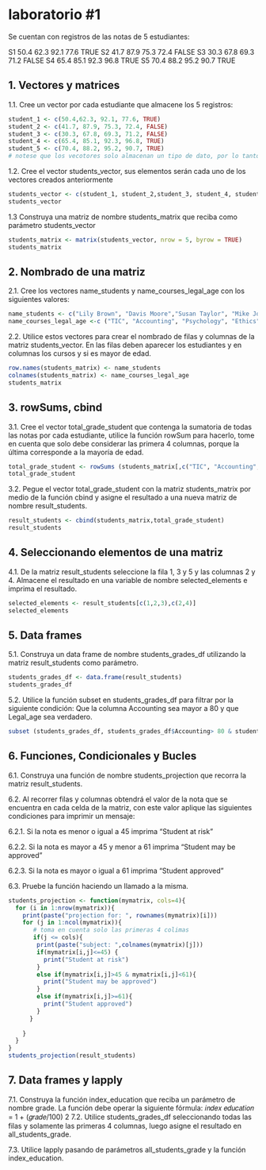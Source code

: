 # laboratorio #1

Se cuentan con registros de las notas de 5 estudiantes:

S1 50.4 62.3 92.1 77.6 TRUE
S2 41.7 87.9 75.3 72.4 FALSE
S3 30.3 67.8 69.3 71.2 FALSE
S4 65.4 85.1 92.3 96.8 TRUE
S5 70.4 88.2 95.2 90.7 TRUE

## 1. Vectores y matrices
1.1. Cree un vector por cada estudiante que almacene los 5 registros:
```r
student_1 <- c(50.4,62.3, 92.1, 77.6, TRUE)
student_2 <- c(41.7, 87.9, 75.3, 72.4, FALSE)
student_3 <- c(30.3, 67.8, 69.3, 71.2, FALSE)
student_4 <- c(65.4, 85.1, 92.3, 96.8, TRUE)
student_5 <- c(70.4, 88.2, 95.2, 90.7, TRUE)
# notese que los vecotores solo almacenan un tipo de dato, por lo tanto TRUE y FALSE se almacean como numeric

```
1.2. Cree el vector students_vector, sus elementos serán cada uno de los vectores creados
anteriormente
```r
students_vector <- c(student_1, student_2,student_3, student_4, student_5)
students_vector

```
1.3 Construya una matriz de nombre students_matrix que reciba como parámetro
students_vector
```r
students_matrix <- matrix(students_vector, nrow = 5, byrow = TRUE)
students_matrix
```
## 2. Nombrado de una matriz
2.1. Cree los vectores name_students y name_courses_legal_age con los siguientes valores:

```r
name_students <- c("Lily Brown", "Davis Moore","Susan Taylor", "Mike Jones","Tom Hill" )
name_courses_legal_age <-c ("TIC", "Accounting", "Psychology", "Ethics","Legal_age")
```

2.2. Utilice estos vectores para crear el nombrado de filas y columnas de la matriz
students_vector. En las filas deben aparecer los estudiantes y en columnas los cursos y
si es mayor de edad.
```r
row.names(students_matrix) <- name_students
colnames(students_matrix) <- name_courses_legal_age
students_matrix
```

## 3. rowSums, cbind

3.1. Cree el vector total_grade_student que contenga la sumatoria de todas las notas por
cada estudiante, utilice la función rowSum para hacerlo, tome en cuenta que solo debe
considerar las primera 4 columnas, porque la última corresponde a la mayoría de
edad.
```r
total_grade_student <- rowSums (students_matrix[,c("TIC", "Accounting", "Psychology", "Ethics")])
total_grade_student

```

3.2. Pegue el vector total_grade_student con la matriz students_matrix por medio de la
función cbind y asigne el resultado a una nueva matriz de nombre result_students.
```r
result_students <- cbind(students_matrix,total_grade_student)
result_students
```
## 4. Seleccionando elementos de una matriz
4.1. De la matriz result_students seleccione la fila 1, 3 y 5 y las columnas 2 y 4. Almacene el
resultado en una variable de nombre selected_elements e imprima el resultado.
```r
selected_elements <- result_students[c(1,2,3),c(2,4)]
selected_elements
```
## 5. Data frames
5.1. Construya un data frame de nombre students_grades_df utilizando la matriz
result_students como parámetro.
```r
students_grades_df <- data.frame(result_students)
students_grades_df
```

5.2. Utilice la función subset en students_grades_df para filtrar por la siguiente condición:
Que la columna Accounting sea mayor a 80 y que Legal_age sea verdadero.
```r
subset (students_grades_df, students_grades_df$Accounting> 80 & students_grades_df$Legal_age == TRUE )
```
## 6. Funciones, Condicionales y Bucles
6.1. Construya una función de nombre students_projection que recorra la matriz
result_students.

6.2. Al recorrer filas y columnas obtendrá el valor de la nota que se encuentra en cada
celda de la matriz, con este valor aplique las siguientes condiciones para imprimir un
mensaje:

6.2.1. Si la nota es menor o igual a 45 imprima "Student at risk"

6.2.2. Si la nota es mayor a 45 y menor a 61 imprima “Student may be approved”

6.2.3. Si la nota es mayor o igual a 61 imprima “Student approved”

6.3. Pruebe la función haciendo un llamado a la misma.
```r
students_projection <- function(mymatrix, cols=4){
  for (i in 1:nrow(mymatrix)){
    print(paste("projection for: ", rownames(mymatrix)[i]))
    for (j in 1:ncol(mymatrix)){
       # toma en cuenta solo las primeras 4 colimas
       if(j <= cols){
        print(paste("subject: ",colnames(mymatrix)[j]))
        if(mymatrix[i,j]<=45) {
          print("Student at risk")
        }
        else if(mymatrix[i,j]>45 & mymatrix[i,j]<61){
          print("Student may be approved")
        }
        else if(mymatrix[i,j]>=61){
          print("Student approved")
        }
      }
     
    }
  }
}
students_projection(result_students)
```
## 7. Data frames y lapply
7.1. Construya la función index_education que reciba un parámetro de nombre grade.
La función debe operar la siguiente fórmula:
𝑖𝑛𝑑𝑒𝑥 𝑒𝑑𝑢𝑐𝑎𝑡𝑖𝑜𝑛 = 1 + (𝑔𝑟𝑎𝑑𝑒/100)
2
7.2. Utilice students_grades_df seleccionando todas las filas y solamente las primeras
4 columnas, luego asigne el resultado en all_students_grade.

7.3. Utilice lapply pasando de parámetros all_students_grade y la función
index_education.

